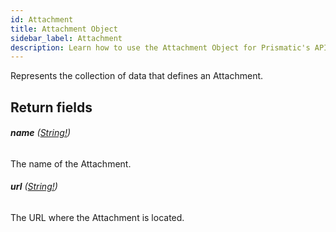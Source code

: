 ```yaml
---
id: Attachment
title: Attachment Object
sidebar_label: Attachment
description: Learn how to use the Attachment Object for Prismatic's API.
---
```


Represents the collection of data that defines an Attachment.

## Return fields

###### <b>name</b> ([String!](api/schema/scalar/String.mdx))

The name of the Attachment.

###### <b>url</b> ([String!](api/schema/scalar/String.mdx))

The URL where the Attachment is located.
